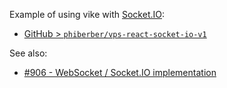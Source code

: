 Example of using vike with [Socket.IO](https://socket.io/):
 - [GitHub > `phiberber/vps-react-socket-io-v1`](https://github.com/phiberber/vps-react-socket-io-v1)

See also:
 - [#906 - WebSocket / Socket.IO implementation](https://github.com/vikejs/vike/discussions/906)
